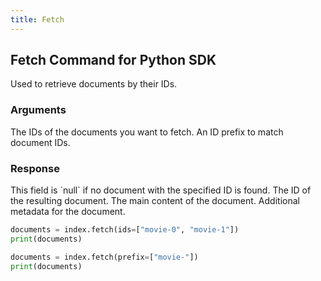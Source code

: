```yaml
---
title: Fetch
---
```


## Fetch Command for Python SDK

Used to retrieve documents by their IDs.

### Arguments

<ResponseField name="FetchPayload" type="object" required>
  <Expandable defaultOpen="true">
    <ResponseField name="ids" type="string[]">
      The IDs of the documents you want to fetch.
    </ResponseField>
    <ResponseField name="prefix" type="string">
      An ID prefix to match document IDs.
    </ResponseField>
  </Expandable>
</ResponseField>

### Response

<ResponseField name="Documents" type="List[Document]" required>
  This field is `null` if no document with the specified ID is found.
  <Expandable defaultOpen="true">
    <ResponseField name="id" type="string | number" required>
      The ID of the resulting document.
    </ResponseField>
    <ResponseField name="content" type="Record<string, unknown>">
      The main content of the document.
    </ResponseField>
    <ResponseField name="metadata" type="Record<string, unknown>">
      Additional metadata for the document.
    </ResponseField>
  </Expandable>
</ResponseField>

<RequestExample>

```python By ID
documents = index.fetch(ids=["movie-0", "movie-1"])
print(documents)
```

```python ID Prefix
documents = index.fetch(prefix=["movie-"])
print(documents)
```

</RequestExample>
